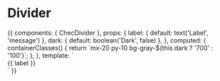 
<Meta title="Components" component={ChecDivider} />

# Divider

<Props of={ChecDivider} />

<Preview>
  <Story name="Divider">
    {{
      components: {
        ChecDivider
      },
      props: {
        label: {
          default: text('Label', 'message')
        },
        dark: {
          default: boolean('Dark', false)
        },
      },
      computed: {
        containerClasses() {
          return `mx-20 py-10 bg-gray-${this.dark ? '700' : '100'}`;
        },
      },
      template: `
      <div :class="containerClasses">
        <ChecDivider :color="dark ? 'dark' : 'light'">
          {{ label }}
        </ChecDivider>
      </div>`
    }}
  </Story>
</Preview>
